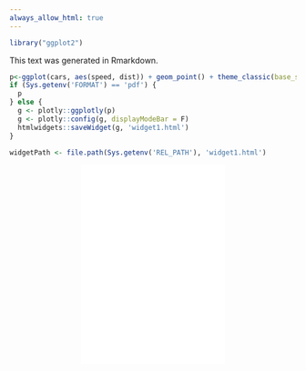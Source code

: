 ```yaml
---
always_allow_html: true
---
```


```r
library("ggplot2")
```

This text was generated in Rmarkdown.

```r
p<-ggplot(cars, aes(speed, dist)) + geom_point() + theme_classic(base_size = 14, base_line_size = 1.2)
if (Sys.getenv('FORMAT') == 'pdf') {
  p
} else {
  g <- plotly::ggplotly(p)
  g <- plotly::config(g, displayModeBar = F)
  htmlwidgets::saveWidget(g, 'widget1.html')
}

widgetPath <- file.path(Sys.getenv('REL_PATH'), 'widget1.html')
```

<p align="center"><iframe width='50%' height='350px' scrolling = 'no' seamless = 'seamless' frameBorder = '0' src='`r widgetPath`' ></iframe></p>
